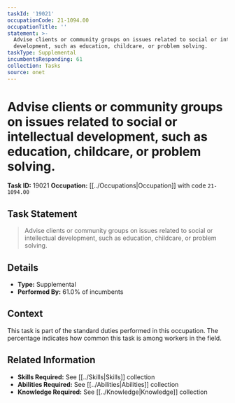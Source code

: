 ```yaml
---
taskId: '19021'
occupationCode: 21-1094.00
occupationTitle: ''
statement: >-
  Advise clients or community groups on issues related to social or intellectual
  development, such as education, childcare, or problem solving.
taskType: Supplemental
incumbentsResponding: 61
collection: Tasks
source: onet
---
```

# Advise clients or community groups on issues related to social or intellectual development, such as education, childcare, or problem solving.

**Task ID:** 19021
**Occupation:** [[../Occupations|Occupation]] with code `21-1094.00`

## Task Statement

> Advise clients or community groups on issues related to social or intellectual development, such as education, childcare, or problem solving.

## Details

- **Type:** Supplemental
- **Performed By:** 61.0% of incumbents

## Context

This task is part of the standard duties performed in this occupation. The percentage indicates how common this task is among workers in the field.

## Related Information

- **Skills Required:** See [[../Skills|Skills]] collection
- **Abilities Required:** See [[../Abilities|Abilities]] collection
- **Knowledge Required:** See [[../Knowledge|Knowledge]] collection
